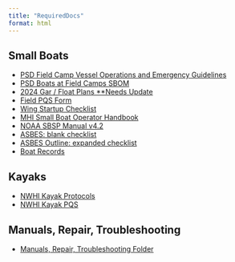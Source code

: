 ```yaml
---
title: "RequiredDocs"
format: html
---
```



## Small Boats
-   [PSD Field Camp Vessel Operations and Emergency Guidelines](https://docs.google.com/document/d/1NNs68DoSrELyjusWC1ZVkR8MjxJ9XsHQMeryGB4mAsc/edit?usp=sharing){.external target="_blank"}
-   [PSD Boats at Field Camps SBOM](https://docs.google.com/document/d/1LNV1G7EuyENPlJ1dnL9uepJeaLhyoy7AGuzwK_cGEeI/edit?usp=sharing){.external target="_blank"}
-   [2024 Gar / Float Plans **Needs Update](https://docs.google.com/spreadsheets/d/1Q0fi4Fb4SnI79GKxBAYN0xUPH0uXd02cwWSKfsuZV6E/edit?usp=sharing){.external target="_blank"}
-   [Field PQS Form](https://docs.google.com/document/d/1nDJvj6X5NPyWEE5J8D0v2NPDWdXy-hNx/edit?usp=sharing&ouid=111160936144270501572&rtpof=true&sd=true){.external target="_blank"}
-   [Wing Startup Checklist](https://docs.google.com/document/d/1TgTCOHRgVApdrTP7cIrJuW30G8CiMF0XhuPlnzzMJTQ/edit?usp=sharing){.external target="_blank"}
-   [MHI Small Boat Operator Handbook](https://drive.google.com/file/d/1DgNCcmMHE9xOkrIXJXx3rUcFLT-p0nwW/view?usp=drive_link){.external target="_blank"}
-   [NOAA SBSP Manual v4.2](https://drive.google.com/file/d/1jgDs4ywqKSD_fk4wWVu4S_iZJNfNVMz5/view?usp=sharing){.external target="_blank"}
-   [ASBES: blank checklist](https://drive.google.com/file/d/1bO7-08xxpMmaOnxUXe4wAqOtHMjbSL7B/view?usp=sharing){.external target="_blank"}
-   [ASBES Outline: expanded checklist](https://drive.google.com/file/d/1X_s4v9v8ePQGCMslK2hiFjY272SuzLX3/view?usp=sharing){.external target="_blank"}
-   [Boat Records](https://drive.google.com/drive/folders/1muNBLvxE2ePJzXzY3mYkuwuqvhmDmtqb?usp=drive_link){.external target="_blank"}


## Kayaks
-   [NWHI Kayak Protocols](https://docs.google.com/document/d/1wtiQc4GI6ty-QAmoRidBUTmOI3M0vJewv8oE2USq6-U/edit?usp=sharing){.external target="_blank"}
-   [NWHI Kayak PQS](https://docs.google.com/document/d/1mbeCMh5m5a2_c5O8Gy7Z01WNTWygVtx7dLI4PKkowFA/edit?usp=sharing){.external target="_blank"}

## Manuals, Repair, Troubleshooting 
-   [Manuals, Repair, Troubleshooting Folder](https://drive.google.com/drive/folders/1LJqDz1iJRSaoxYTLboCmhufC2xD7qrFt?usp=drive_link){.external target="_blank"}
